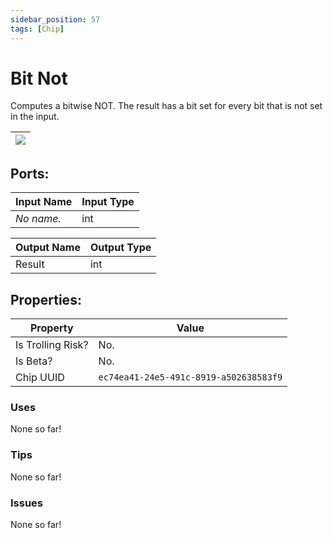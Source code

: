 ```yaml
---
sidebar_position: 57
tags: [Chip]
---
```


# Bit Not


Computes a bitwise NOT. The result has a bit set for every bit that is not set in the input.

| ![](https://images-ext-2.discordapp.net/external/MPmIaQzlEPmgGWlgi-WxBBXt0Bjv_zWPkg1y1f_sy3s/https/www.recroomcircuits.com/image/circuit/absolute-value?width=206&height=108) |
|-----|

## Ports:

| Input Name | Input Type |
|-----------|-----------|
| *No name.* | int |

| Output Name | Output Type |
|-----------|-----------|
| Result | int |

## Properties:

| Property  | Value |
|-------------------|-----------|
| Is Trolling Risk? | No. |
| Is Beta? | No. |
| Chip UUID | `ec74ea41-24e5-491c-8919-a502638583f9` |

### Uses

None so far!

### Tips

None so far!

### Issues

None so far!
